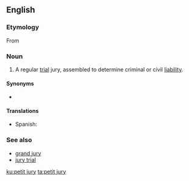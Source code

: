 ==English==
{{wikipedia}}

===Etymology===
From {{etyl|xno|en}}

===Noun===
{{en-noun|head=[[petit]] [[jury]]|petit juries}}

# {{label|en|legal}} A regular [[trial]] jury, assembled to determine criminal or civil [[liability]].

====Synonyms====
* {{l|en|petty jury}}

====Translations====
{{trans-top|regular trial jury, assembled to determine criminal or civil liability}}
* Spanish: {{t|es|jurado de juicio|m}}
{{trans-mid}}
{{trans-bottom}}

===See also===
* [[grand jury]]
* [[jury trial]]

[[ku:petit jury]]
[[ta:petit jury]]